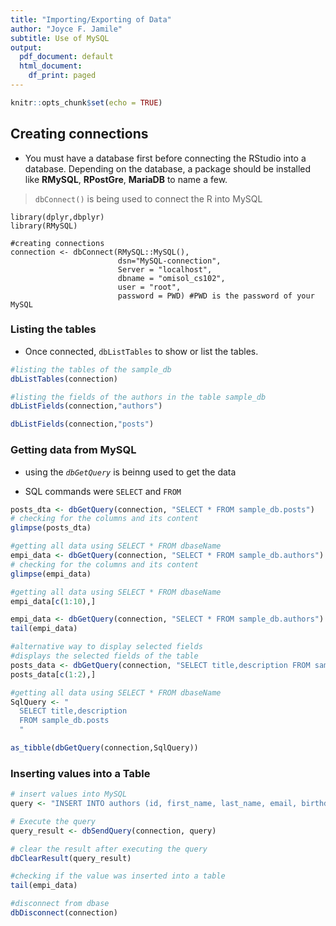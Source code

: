 ```yaml
---
title: "Importing/Exporting of Data"
author: "Joyce F. Jamile"
subtitle: Use of MySQL
output:
  pdf_document: default
  html_document:
    df_print: paged
---
```


```r
knitr::opts_chunk$set(echo = TRUE)
```

## Creating connections

+ You must have a database first before connecting the RStudio into a database. Depending on the database, a package should be installed like **RMySQL**, **RPostGre**, **MariaDB** to name a few.

> `dbConnect()` is being used to connect the R into MySQL

```
library(dplyr,dbplyr)
library(RMySQL) 

#creating connections
connection <- dbConnect(RMySQL::MySQL(), 
                        dsn="MySQL-connection",
                        Server = "localhost",
                        dbname = "omisol_cs102", 
                        user = "root", 
                        password = PWD) #PWD is the password of your MySQL
```


### Listing the tables

+ Once connected, `dbListTables` to show or list the tables.



```r
#listing the tables of the sample_db 
dbListTables(connection)
```


```r
#listing the fields of the authors in the table sample_db
dbListFields(connection,"authors")
```


```r
dbListFields(connection,"posts")
```


### Getting data from MySQL

+ using the *`dbGetQuery`* is beinng used to get the data

+ SQL commands were `SELECT` and `FROM`


```r
posts_dta <- dbGetQuery(connection, "SELECT * FROM sample_db.posts")
# checking for the columns and its content
glimpse(posts_dta)
```

```r
#getting all data using SELECT * FROM dbaseName
empi_data <- dbGetQuery(connection, "SELECT * FROM sample_db.authors")
# checking for the columns and its content
glimpse(empi_data)
```


```r
#getting all data using SELECT * FROM dbaseName
empi_data[c(1:10),]
```

```r
empi_data <- dbGetQuery(connection, "SELECT * FROM sample_db.authors")
tail(empi_data)
```

```r
#alternative way to display selected fields
#displays the selected fields of the table
posts_data <- dbGetQuery(connection, "SELECT title,description FROM sample_db.posts")
posts_data[c(1:2),]
```

```r
#getting all data using SELECT * FROM dbaseName
SqlQuery <- "
  SELECT title,description 
  FROM sample_db.posts
  "

as_tibble(dbGetQuery(connection,SqlQuery))
```

### Inserting values into a Table

```r
# insert values into MySQL
query <- "INSERT INTO authors (id, first_name, last_name, email, birthdate, added) VALUES (102, 'Juan', 'dela Cruz', 'mine@example.com', '2005-12-02','2024-02-19 05:00:10')"

# Execute the query
query_result <- dbSendQuery(connection, query)

# clear the result after executing the query
dbClearResult(query_result)
```


```r
#checking if the value was inserted into a table
tail(empi_data)
```
```r
#disconnect from dbase
dbDisconnect(connection)
```